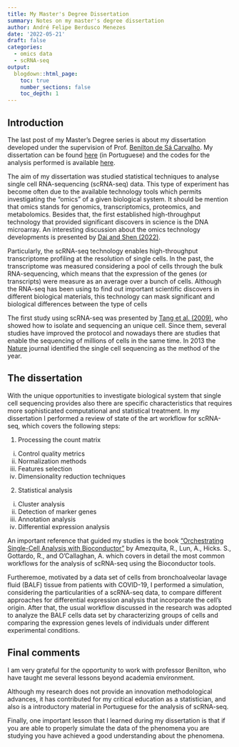```yaml
---
title: My Master's Degree Dissertation
summary: Notes on my master's degree dissertation
author: André Felipe Berdusco Menezes
date: '2022-05-21'
draft: false
categories:
  - omics data
  - scRNA-seq
output:
  blogdown::html_page:
    toc: true
    number_sections: false
    toc_depth: 1
---
```


## Introduction 

The last post of my Master's Degree series is about my dissertation developed
under the supervision of Prof. [Benilton de Sá Carvalho](https://scholar.google.com/citations?hl=en&user=44vQTS4AAAAJ&view_op=list_works&sortby=pubdate).
My dissertation can be found [here](https://repositorio.unicamp.br/acervo/detalhe/1164470?guid=1659909699561&returnUrl=%2fresultado%2flistar%3fguid%3d1659909699561%26quantidadePaginas%3d1%26codigoRegistro%3d1164470%231164470&i=2) (in Portuguese) and the codes for
the analysis performed is available
[here](https://github.com/AndrMenezes/dissertation).


The aim of my dissertation was studied statistical techniques to analyse single
cell RNA-sequencing (scRNA-seq) data.  This type of experiment has become often
due to the available technology tools which permits investigating
the "omics" of a given biological system. It should be mention that omics
stands for genomics, transcriptomics, proteomics, and metabolomics.
Besides that, the first established high-throughput technology that provided 
significant discovers in science is the DNA microarray.
An interesting discussion about the omics technology developments is presented
by [Dai and Shen (2022)](https://www.frontiersin.org/articles/10.3389/fmed.2022.911861/full).

Particularly, the scRNA-seq technology enables high-throughput transcriptome
profiling at the resolution of single cells. In the past, the transcriptome 
was measured considering a pool of cells through the bulk RNA-sequencing,
which means that the expression of the genes (or transcripts) were measure
as an average over a bunch of cells.
Although the RNA-seq has been using to find out important scientific discovers
in different biological materials, this technology can mask significant and
biological differences between the type of cells

The first study using scRNA-seq was presented by
[Tang et al. (2009)](https://www.nature.com/articles/nmeth.1315), who showed
how to isolate and sequencing an unique cell. Since them, several studies have
improved the protocol and nowadays there are studies that enable the sequencing
of millions of cells in the same time. In 2013 the
[Nature](https://www.nature.com/articles/nmeth.2801) journal identified the
single cell sequencing as the method of the year.


## The dissertation

With the unique opportunities to investigate biological system that single cell 
sequencing provides also there are specific characteristics that requires more
sophisticated computational and statistical treatment.
In my dissertation I performed a review of state of the art workflow for
scRNA-seq, which covers the following steps:

1. Processing the count matrix
  (i) Control quality metrics
  (ii) Normalization methods
  (iii) Features selection
  (iv) Dimensionality reduction techniques

2. Statistical analysis
  (i) Cluster analysis
  (ii) Detection of marker genes
  (iii) Annotation analysis
  (iv) Differential expression analysis


An important reference that guided my studies is the book
["Orchestrating Single-Cell Analysis with Bioconductor"](https://bioconductor.org/books/release/OSCA/)
by Amezquita, R., Lun, A., Hicks. S., Gottardo, R., and O’Callaghan, A. which
covers in detail the most common workflows for the analysis of scRNA-seq using
the Bioconductor tools.

Furtheremoe, motivated by a data set of cells from bronchoalveolar lavage fluid
(BALF) tissue from patients with COVID-19, I performed a simulation,
considering the particularities of a scRNA-seq data, to compare different
approaches for differential expression analysis that incorporate the cell's
origin. After that, the usual workflow discussed in the research was adopted to
analyze the BALF cells data set by characterizing groups of cells and comparing
the expression genes levels of individuals under different experimental
conditions.

## Final comments

I am very grateful for the opportunity to work with professor Benilton, who
have taught me several lessons beyond academia environment.

Although my research does not provide an innovation methodological advances,
it has contributed for my critical education as a statistician, and also
is a introductory material in Portuguese for the analysis of scRNA-seq.

Finally, one important lesson that I learned during my dissertation is that 
if you are able to properly simulate the data of the phenomena you are studying
you have achieved a good understanding about the phenomena.
